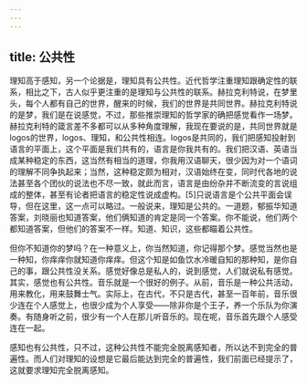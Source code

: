 ```yaml
---
---
---
```

title: 公共性
---




理知高于感知，另一个论据是，理知具有公共性。近代哲学注重理知跟确定性的联系，相比之下，古人似乎更注重的是理知与公共性的联系。赫拉克利特说，在梦里头，每个人都有自己的世界，醒来的时候，我们的世界是共同世界。赫拉克利特说的是梦，我们是在说感觉，不过，那些推崇理知的哲学家的确把感觉看作一场梦。赫拉克利特的箴言差不多都可以从多种角度理解，我现在要说的是，共同世界就是logos的世界，logos、理知，和公共性相连。logos是共同的，我们把感知投射到语言的平面上，这个平面是我们共有的，语言是你我共有的。我们把汉语、英语当成某种稳定的东西，这当然有相当的道理，你我用汉语聊天，很少因为对一个语词的理解不同争执起来；当然，这种稳定颇为相对，汉语始终在变，同时代各地的说法甚至各个团伙的说法也不尽一致，就此而言，语言是由纷杂并不断流变的言说组成的整体，甚至有论者把语言的稳定性说成虚构。[5]只说语言是个公共平面会误导，但在这里，这一点可以略过。一般说来，理知是公共的。一道题，郁振华知道答案，刘晓丽也知道答案，他们俩知道的肯定是同一个答案。你不能说，他们两个都知道答案，但他们的答案不一样。知道、知识，这些都瞄着公共性。

但你不知道你的梦吗？在一种意义上，你当然知道，你记得那个梦。感觉当然也是一种知，你痒痒你就知道你痒痒。但这个知是如鱼饮水冷暖自知的那种知，是你自己的事，跟公共性没关系。感觉好像总是私人的，说到感觉，人们就说私有感觉。其实，感觉也有公共性。音乐就是一个很好的例子。从前，音乐是一种公共活动，用来教化，用来鼓舞士气。实际上，在古代，不只是古代，甚至一百年前，音乐很少连在个人感觉上，也很少成为个人享受——除非你是个王子，养一个乐队为你演奏。有随身听之前，很少有一个人在那儿听音乐的。现在呢，音乐首先跟个人感受连在一起。

感知也有公共性，只不过，这种公共性不能完全脱离感知者，所以达不到完全的普遍性。而人们对理知的设想是它最后能达到完全的普遍性，我们前面已经提示了，这就要求理知完全脱离感知。